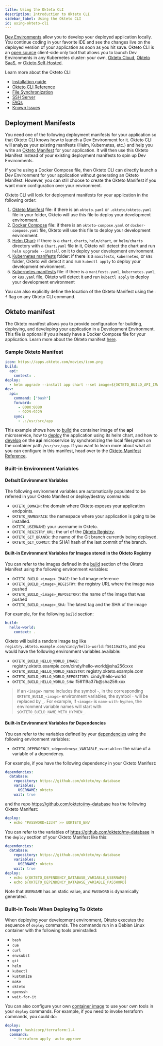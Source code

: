 ```yaml
---
title: Using the Okteto CLI
description: Introduction to Okteto CLI
sidebar_label: Using the Okteto CLI
id: using-okteto-cli
---
```


[Dev Environments](deploy/development-environments.mdx) allow you to develop your deployed application locally. You continue coding in your favorite IDE and see the changes live on the deployed version of your application as soon as you hit save.
Okteto CLI is an [open source](https://github.com/okteto/okteto) client-side only tool that allows you to launch Dev Environments in any Kubernetes cluster: your own, [Okteto Cloud](index.md), [Okteto SaaS](saas-vs-selfhosted.mdx), or [Okteto Self-Hosted](self-hosted.mdx).

Learn more about the Okteto CLI

- [Installation guide](get-started/install-okteto-cli.mdx#installing-okteto-cli)
- [Okteto CLI Reference](reference/cli.mdx)
- [File Synchronization](reference/file-synchronization.mdx)
- [SSH Server](reference/ssh-server.mdx)
- [FAQs](reference/faqs.mdx)
- [Known Issues](reference/known-issues.mdx)


## Deployment Manifests

You need one of the following deployment manifests for your application so that Okteto CLI knows how to launch a Dev Environment for it. Okteto CLI will analyze your existing manifests (Helm, Kubernetes, etc.) and help you write an [Okteto Manifest](#okteto-manifest) for your application. It will then use this Okteto Manifest instead of your existing deployment manifests to spin up Dev Environments.

If you're using a Docker Compose file, then Okteto CLI can directly launch a Dev Environment for your application without generating an Okteto Manifest. However, you can still choose to create the Okteto Manifest if you want more configuration over your environment.

Okteto CLI will look for deployment manifests for your application in the following order:

1. [Okteto Manifest](reference/manifest.mdx) file: if there is an `okteto.yaml` or `.okteto/okteto.yaml` file in your folder, Okteto will use this file to deploy your development environment.
1. [Docker Compose](reference/docker-compose.mdx) file: if there is an `okteto-compose.yaml` or `docker-compose.yaml` file, Okteto will use this file to deploy your development environment.
1. [Helm Chart](https://helm.sh/docs/topics/charts/): if there is a `chart`, `charts`, `helm/chart`, or `helm/charts` directory with a `Chart.yaml` file in it, Okteto will detect the chart and run `helm upgrade --install` on it to deploy your development environment.
1. [Kubernetes manifests](https://kubernetes.io/docs/concepts/cluster-administration/manage-deployment/) folder: if there is a `manifests`, `kubernetes`, or `k8s` folder, Okteto will detect it and run `kubectl apply` to deploy your development environment.
1. [Kubernetes manifests](https://kubernetes.io/docs/concepts/cluster-administration/manage-deployment/) file: if there is a `manifests.yaml`, `kubernetes.yaml`, or `k8s.yaml` file, Okteto will detect it and run `kubectl apply` to deploy your development environment

You can also explicitly define the location of the Okteto Manifest using the `-f` flag on any Okteto CLI command.


## Okteto manifest

The Okteto manifest allows you to provide configuration for building, deploying, and developing your application in a Development Environment. This file is optional if you already have a Docker Compose file for your application. Learn more about the Okteto manifest [here](reference/manifest.mdx).

### Sample Okteto Manifest

```yaml
icon: https://apps.okteto.com/movies/icon.png
build:
  api:
    context: .
deploy:
  - helm upgrade --install app chart --set image=${OKTETO_BUILD_API_IMAGE}
dev:
  api:
    command: ["bash"]
    forward:
      - 8080:8080
      - 9229:9229
    sync:
      - .:/usr/src/app
```

This example shows how to [build](reference/manifest.mdx/#build-object-optional) the container image of the **api** microservice, how to [deploy](reference/manifest.mdx/#deploy-object-optional) the application using its helm chart,
and how to [develop](reference/manifest.mdx/#dev-object-optional) on the **api** microservice by synchronizing the local filesystem on the container path `/usr/src/app`.
If you want to learn more about what all you can configure in this manifest, head over to the [Okteto Manifest Reference](reference/manifest.mdx).

### Built-in Environment Variables

#### Default Environment Variables

The following environment variables are automatically populated to be referred in your Okteto Manifest or deploy/destroy commands:
- `OKTETO_DOMAIN`: the domain where Okteto exposes your application endpoints.
- `OKTETO_NAMESPACE`: the namespace where your application is going to be installed.
- `OKTETO_USERNAME`: your username in Okteto.
- `OKTETO_REGISTRY_URL`: the url of the [Okteto Registry](core/components/container-registry.mdx).
- `OKTETO_GIT_BRANCH`: the name of the Git branch currently being deployed.
- `OKTETO_GIT_COMMIT`: the SHA1 hash of the last commit of the branch.

#### Built-in Environment Variables for Images stored in the Okteto Registry

You can refer to the images defined in the [build](reference/manifest.mdx/#build-object-optional) section of the Okteto Manifest using the following environment variables:
- `OKTETO_BUILD_<image>_IMAGE`: the full image reference
- `OKTETO_BUILD_<image>_REGISTRY`: the registry URL where the image was pushed
- `OKTETO_BUILD_<image>_REPOSITORY`: the name of the image that was pushed
- `OKTETO_BUILD_<image>_SHA`: The latest tag and the SHA of the image

For example, for the following `build` section:

```yaml
build:
  hello-world:
    context: .
```

Okteto will build a random image tag like `registry.okteto.example.com/cindy/hello-world:f56119a37b`, and you would have the following environment variables available:

- `OKTETO_BUILD_HELLO_WORLD_IMAGE`: registry.okteto.example.com/cindy/hello-world@sha256:xxx
- `OKTETO_BUILD_HELLO_WORLD_REGISTRY`: registry.okteto.example.com
- `OKTETO_BUILD_HELLO_WORLD_REPOSITORY`: cindy/hello-world
- `OKTETO_BUILD_HELLO_WORLD_SHA`: f56119a37b@sha256:xxx

> if an `<image>` name includes the symbol `-`, in the corresponding `OKTETO_BUILD_<image>` environment variables, the symbol `-` will be replaced by `_`.  For example, if `<image>` is `name-with-hyphen`, the environment variable names will start with `$OKTETO_BUILD_NAME_WITH_HYPHEN_`.

#### Built-in Environment Variables for Dependencies

You can refer to the variables defined by your [dependencies](reference/manifest.mdx/#dependencies-object-optional) using the following environment variables:
- `OKTETO_DEPENDENCY_<dependency>_VARIABLE_<variable>`: the value of a variable of a dependency.

For example, if you have the following dependency in your Okteto Manifest:

```yaml
dependencies:
  database:
    repository: https://github.com/okteto/my-database
    variables:
      USERNAME: okteto
    wait: true
```

and the repo https://github.com/okteto/my-database has the following Okteto Manifest:

```yaml
deploy:
  - echo "PASSWORD=1234" >> $OKTETO_ENV
```

You can refer to the variables of https://github.com/okteto/my-database in the `deploy` section of your Okteto Manifest like this:

```yaml
dependencies:
  database:
    repository: https://github.com/okteto/my-database
    variables:
      USERNAME: okteto
    wait: true
deploy:
  - echo ${OKTETO_DEPENDENCY_DATABASE_VARIABLE_USERNAME}
  - echo ${OKTETO_DEPENDENCY_DATABASE_VARIABLE_PASSWORD}
```

Note that `USERNAME` has an static value, and `PASSWORD` is dynamically generated.

### Built-in Tools When Deploying To Okteto

When deploying your development environment, Okteto executes the sequence of `deploy` commands.
The commands run in a Debian Linux container with the following tools preinstalled:

- `bash`
- `cue`
- `curl`
- `envsubst`
- `git`
- `helm`
- `kubectl`
- `kustomize`
- `make`
- `okteto`
- `openssh`
- `wait-for-it`

You can also configure your own [container image](reference/manifest.mdx/#deploy-remotely) to use your own tools in your `deploy` commands.
For example, if you need to invoke terraform commands, you could do:

```yaml
deploy:
  image: hashicorp/terraform:1.4
  commands:
    - terraform apply -auto-approve
```
